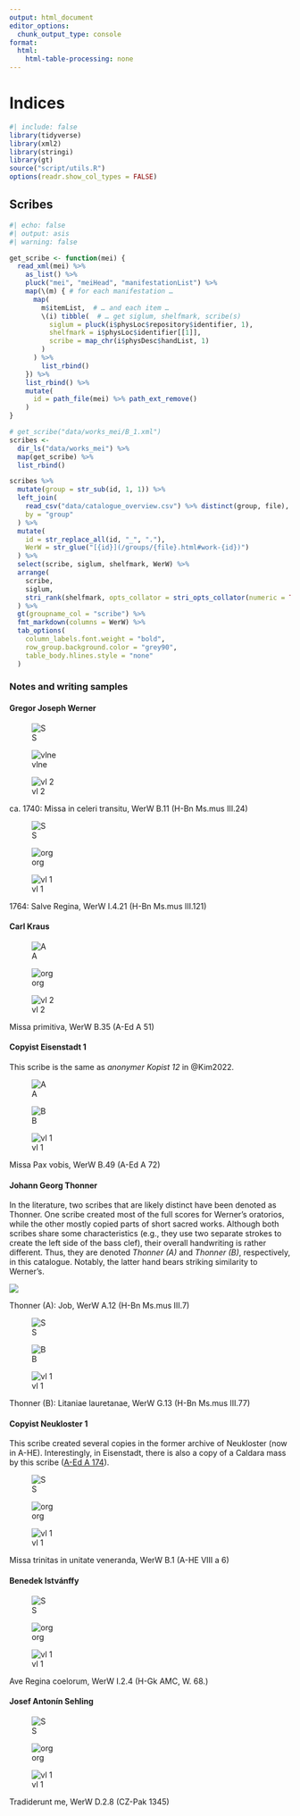 ```yaml
---
output: html_document
editor_options:
  chunk_output_type: console
format:
  html:
    html-table-processing: none
---
```


# Indices {.unnumbered}

```r
#| include: false
library(tidyverse)
library(xml2)
library(stringi)
library(gt)
source("script/utils.R")
options(readr.show_col_types = FALSE)
```


## Scribes

```r
#| echo: false
#| output: asis
#| warning: false

get_scribe <- function(mei) {
  read_xml(mei) %>% 
    as_list() %>%
    pluck("mei", "meiHead", "manifestationList") %>% 
    map(\(m) { # for each manifestation …
      map(
        m$itemList,  # … and each item …
        \(i) tibble(  # … get siglum, shelfmark, scribe(s)
          siglum = pluck(i$physLoc$repository$identifier, 1),
          shelfmark = i$physLoc$identifier[[1]],
          scribe = map_chr(i$physDesc$handList, 1)
        )
      ) %>% 
        list_rbind()
    }) %>% 
    list_rbind() %>% 
    mutate(
      id = path_file(mei) %>% path_ext_remove()
    )
}

# get_scribe("data/works_mei/B_1.xml")
scribes <-
  dir_ls("data/works_mei") %>% 
  map(get_scribe) %>% 
  list_rbind()

scribes %>% 
  mutate(group = str_sub(id, 1, 1)) %>% 
  left_join(
    read_csv("data/catalogue_overview.csv") %>% distinct(group, file),
    by = "group"
  ) %>% 
  mutate(
    id = str_replace_all(id, "_", "."),
    WerW = str_glue("[{id}](/groups/{file}.html#work-{id})")
  ) %>% 
  select(scribe, siglum, shelfmark, WerW) %>% 
  arrange(
    scribe,
    siglum,
    stri_rank(shelfmark, opts_collator = stri_opts_collator(numeric = TRUE))
  ) %>% 
  gt(groupname_col = "scribe") %>%
  fmt_markdown(columns = WerW) %>%
  tab_options(
    column_labels.font.weight = "bold",
    row_group.background.color = "grey90",
    table_body.hlines.style = "none"
  )
```

### Notes and writing samples

#### Gregor Joseph Werner

:::{#fig-scribes-werner-1740 layout-ncol=3}
![S](images/scribes/werner_1740_S.png)

![vlne](images/scribes/werner_1740_vlne.png)

![vl 2](images/scribes/werner_1740_vl2.png)

ca. 1740: Missa in celeri transitu, WerW B.11 (H-Bn Ms.mus III.24)
:::

:::{#fig-scribes-werner-1764 layout-ncol=3}
![S](images/scribes/werner_1764_S.png)

![org](images/scribes/werner_1764_org.png)

![vl 1](images/scribes/werner_1764_vl1.png)

1764: Salve Regina, WerW I.4.21 (H-Bn Ms.mus III.121)
:::


#### Carl Kraus

:::{#fig-scribes-kraus layout-ncol=3}
![A](images/scribes/kraus_A.png)

![org](images/scribes/kraus_org.png)

![vl 2](images/scribes/kraus_vl2.png)

Missa primitiva, WerW B.35 (A-Ed A 51)
:::


#### Copyist Eisenstadt 1

This scribe is the same as *anonymer Kopist 12* in @Kim2022.

:::{#fig-scribes-eisenstadt1 layout-ncol=3}
![A](images/scribes/eisenstadt1_A.png)

![B](images/scribes/eisenstadt1_B.png)

![vl 1](images/scribes/eisenstadt1_vl1.png)

Missa Pax vobis, WerW B.49 (A-Ed A 72)
:::


#### Johann Georg Thonner

In the literature, two scribes that are likely distinct have been denoted as Thonner. One scribe created most of the full scores for Werner's oratorios, while the other mostly copied parts of short sacred works. Although both scribes share some characteristics (e.g., they use two separate strokes to create the left side of the bass clef), their overall handwriting is rather different. Thus, they are denoted *Thonner (A)* and *Thonner (B)*, respectively, in this catalogue. Notably, the latter hand bears striking similarity to Werner's.

:::{#fig-scribes-thonner-a}
![](images/scribes/thonner_a.png)

Thonner (A): Job, WerW A.12 (H-Bn Ms.mus III.7)
:::

:::{#fig-scribes-thonner-b layout-ncol=3}
![S](images/scribes/thonner_b_S.png)

![B](images/scribes/thonner_b_B.png)

![vl 1](images/scribes/thonner_b_vl1.png)

Thonner (B): Litaniae lauretanae, WerW G.13 (H-Bn Ms.mus III.77)
:::


#### Copyist Neukloster 1

This scribe created several copies in the former archive of Neukloster (now in A-HE). Interestingly, in Eisenstadt, there is also a copy of a Caldara mass by this scribe ([A-Ed A 174](https://dommusikarchiv.martinus.at/site/werkverzeichnis/gallery/631.html)).

:::{#fig-scribes-heiligenkreuz-1 layout-ncol=3}
![S](images/scribes/heiligenkreuz1_S.png)

![org](images/scribes/heiligenkreuz1_org.png)

![vl 1](images/scribes/heiligenkreuz1_vl1.png)

Missa trinitas in unitate veneranda, WerW B.1 (A-HE VIII a 6)
:::


#### Benedek Istvánffy

:::{#fig-scribes-istvanffy layout-ncol=3}
![S](images/scribes/istvanffy_S.png)

![org](images/scribes/istvanffy_org.png)

![vl 1](images/scribes/istvanffy_vl1.png)

Ave Regina coelorum, WerW I.2.4 (H-Gk AMC, W. 68.)
:::


#### Josef Antonín Sehling

:::{#fig-scribes-sehling layout-ncol=3}
![S](images/scribes/sehling_S.png)

![org](images/scribes/sehling_org.png)

![vl 1](images/scribes/sehling_vl1.png)

Tradiderunt me, WerW D.2.8 (CZ-Pak 1345)
:::
